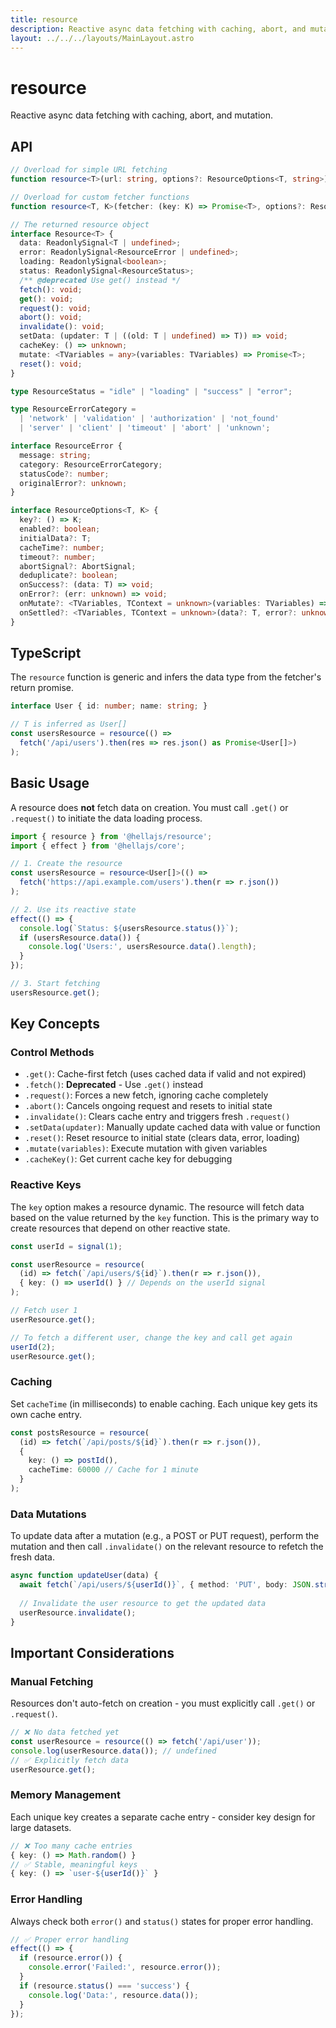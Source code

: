 ```yaml
---
title: resource
description: Reactive async data fetching with caching, abort, and mutation.
layout: ../../../layouts/MainLayout.astro
---
```


# resource

Reactive async data fetching with caching, abort, and mutation.

## API

```typescript
// Overload for simple URL fetching
function resource<T>(url: string, options?: ResourceOptions<T, string>): Resource<T>;

// Overload for custom fetcher functions
function resource<T, K>(fetcher: (key: K) => Promise<T>, options?: ResourceOptions<T, K>): Resource<T>;

// The returned resource object
interface Resource<T> {
  data: ReadonlySignal<T | undefined>;
  error: ReadonlySignal<ResourceError | undefined>;
  loading: ReadonlySignal<boolean>;
  status: ReadonlySignal<ResourceStatus>;
  /** @deprecated Use get() instead */
  fetch(): void;
  get(): void;
  request(): void;
  abort(): void;
  invalidate(): void;
  setData: (updater: T | ((old: T | undefined) => T)) => void;
  cacheKey: () => unknown;
  mutate: <TVariables = any>(variables: TVariables) => Promise<T>;
  reset(): void;
}

type ResourceStatus = "idle" | "loading" | "success" | "error";

type ResourceErrorCategory = 
  | 'network' | 'validation' | 'authorization' | 'not_found' 
  | 'server' | 'client' | 'timeout' | 'abort' | 'unknown';

interface ResourceError {
  message: string;
  category: ResourceErrorCategory;
  statusCode?: number;
  originalError?: unknown;
}

interface ResourceOptions<T, K> {
  key?: () => K;
  enabled?: boolean;
  initialData?: T;
  cacheTime?: number;
  timeout?: number;
  abortSignal?: AbortSignal;
  deduplicate?: boolean;
  onSuccess?: (data: T) => void;
  onError?: (err: unknown) => void;
  onMutate?: <TVariables, TContext = unknown>(variables: TVariables) => Promise<TContext> | TContext;
  onSettled?: <TVariables, TContext = unknown>(data?: T, error?: unknown, variables?: TVariables, context?: TContext) => Promise<void> | void;
}
```

## TypeScript

The `resource` function is generic and infers the data type from the fetcher's return promise.

```typescript
interface User { id: number; name: string; }

// T is inferred as User[]
const usersResource = resource(() => 
  fetch('/api/users').then(res => res.json() as Promise<User[]>)
);
```

## Basic Usage

A resource does **not** fetch data on creation. You must call `.get()` or `.request()` to initiate the data loading process.

```typescript
import { resource } from '@hellajs/resource';
import { effect } from '@hellajs/core';

// 1. Create the resource
const usersResource = resource<User[]>(() => 
  fetch('https://api.example.com/users').then(r => r.json())
);

// 2. Use its reactive state
effect(() => {
  console.log(`Status: ${usersResource.status()}`);
  if (usersResource.data()) {
    console.log('Users:', usersResource.data().length);
  }
});

// 3. Start fetching
usersResource.get();
```

## Key Concepts

### Control Methods

- `.get()`: Cache-first fetch (uses cached data if valid and not expired)
- `.fetch()`: **Deprecated** - Use `.get()` instead
- `.request()`: Forces a new fetch, ignoring cache completely  
- `.abort()`: Cancels ongoing request and resets to initial state
- `.invalidate()`: Clears cache entry and triggers fresh `.request()`
- `.setData(updater)`: Manually update cached data with value or function
- `.reset()`: Reset resource to initial state (clears data, error, loading)
- `.mutate(variables)`: Execute mutation with given variables
- `.cacheKey()`: Get current cache key for debugging

### Reactive Keys
The `key` option makes a resource dynamic. The resource will fetch data based on the value returned by the `key` function. This is the primary way to create resources that depend on other reactive state.

```typescript
const userId = signal(1);

const userResource = resource(
  (id) => fetch(`/api/users/${id}`).then(r => r.json()),
  { key: () => userId() } // Depends on the userId signal
);

// Fetch user 1
userResource.get();

// To fetch a different user, change the key and call get again
userId(2);
userResource.get();
```

### Caching
Set `cacheTime` (in milliseconds) to enable caching. Each unique key gets its own cache entry.

```typescript
const postsResource = resource(
  (id) => fetch(`/api/posts/${id}`).then(r => r.json()),
  { 
    key: () => postId(),
    cacheTime: 60000 // Cache for 1 minute
  }
);
```

### Data Mutations
To update data after a mutation (e.g., a POST or PUT request), perform the mutation and then call `.invalidate()` on the relevant resource to refetch the fresh data.

```typescript
async function updateUser(data) {
  await fetch(`/api/users/${userId()}`, { method: 'PUT', body: JSON.stringify(data) });
  
  // Invalidate the user resource to get the updated data
  userResource.invalidate();
}
```

## Important Considerations

### Manual Fetching

Resources don't auto-fetch on creation - you must explicitly call `.get()` or `.request()`.

```typescript
// ❌ No data fetched yet
const userResource = resource(() => fetch('/api/user'));
console.log(userResource.data()); // undefined
// ✅ Explicitly fetch data
userResource.get();
```

### Memory Management

Each unique key creates a separate cache entry - consider key design for large datasets.

```typescript
// ❌ Too many cache entries
{ key: () => Math.random() }
// ✅ Stable, meaningful keys
{ key: () => `user-${userId()}` }
```

### Error Handling

Always check both `error()` and `status()` states for proper error handling.

```typescript
// ✅ Proper error handling
effect(() => {
  if (resource.error()) {
    console.error('Failed:', resource.error());
  }
  if (resource.status() === 'success') {
    console.log('Data:', resource.data());
  }
});
```

